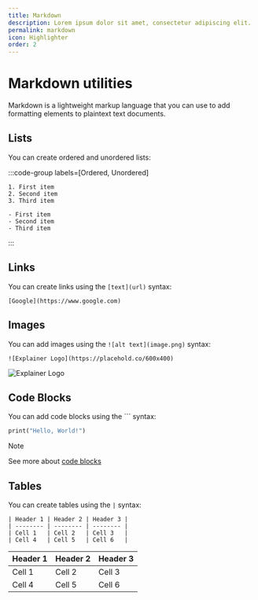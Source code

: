 ```yaml
---
title: Markdown
description: Lorem ipsum dolor sit amet, consectetur adipiscing elit.
permalink: markdown
icon: Highlighter
order: 2
---
```

# Markdown utilities

Markdown is a lightweight markup language that you can use to add formatting elements to plaintext text documents.

## Lists

You can create ordered and unordered lists:

:::code-group labels=[Ordered, Unordered]
```mdx
1. First item
2. Second item
3. Third item
```
```mdx
- First item
- Second item
- Third item
```
:::

## Links

You can create links using the `[text](url)` syntax:

```mdx
[Google](https://www.google.com)
```

## Images

You can add images using the `![alt text](image.png)` syntax:

```mdx
![Explainer Logo](https://placehold.co/600x400)
```
![Explainer Logo](https://placehold.co/600x400)

## Code Blocks

You can add code blocks using the ``` syntax:

```dart
print("Hello, World!")
```

> [!NOTE]
> See more about [code blocks](/docs/syntax/code-blocks)

## Tables

You can create tables using the `|` syntax:

```mdx
| Header 1 | Header 2 | Header 3 |
| -------- | -------- | -------- |
| Cell 1   | Cell 2   | Cell 3   |
| Cell 4   | Cell 5   | Cell 6   |
```
| Header 1 | Header 2 | Header 3 |
| -------- | -------- | -------- |
| Cell 1   | Cell 2   | Cell 3   |
| Cell 4   | Cell 5   | Cell 6   |

